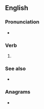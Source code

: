 ==English==

===Pronunciation===
* {{IPA|en|/ˈflɛʃɪŋ/}}

===Verb===
{{head|en|verb form}}

# {{present participle of|en|flesh|nocat=1}}

===See also===
* {{l|en|fleshings}}

===Anagrams===
* {{anagrams|en|a=efghilns|Fenglish}}